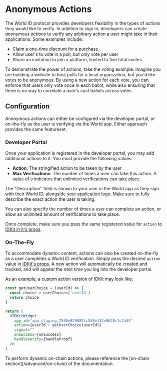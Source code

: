 # Anonymous Actions

The World ID protocol provides developers flexibility in the types of actions they would like to verify. In addition to sign in, developers can create _anonymous actions_ to verify any arbitrary action a user might take in their applications. Some examples include:

- Claim a one-time discount for a purchase
- Allow user's to vote in a poll, but only vote per user
- Share an invitation to join a platform, limited to five total invites

To demonstrate the power of actions, take the voting example. Imagine you are building a website to host polls for a local organization, but you'd like votes to be anonymous. By using a new action for each vote, you can enforce that users only vote once in each ballot, while also ensuring that there is no way to correlate a user's cast ballots across votes.

## Configuration

Anonymous actions can either be configured via the developer portal, or on-the-fly as the user is verifying via the World app. Either approach provides the same featureset.

### Developer Portal

Once your application is registered in the developer portal, you may add additional actions to it. You must provide the following values:

- **Action**: The stringified action to be taken by the user
- **Max Verifications**: The number of times a user can take this action. A value of `0` indicates that unlimited verifications can take place.

The "Description" field is shown to your user in the World app as they sign with their World ID, alongside your application logo. Make sure to fully describe the exact action the user is taking.

You can also specify the number of times a user can complete an action, or allow an unlimited amount of verifications to take place.

Once complete, make sure you pass the same registered value for `action` to [IDKit in it's props](TODO).

### On-The-Fly

To accommodate dynamic content, actions can also be created on-the-fly as a user completes a World ID verification. Simply pass the desired `action` value in [IDKit's props](TODO). A new action will automatically be created and tracked, and will appear the next time you log into the developer portal.

As an example, a custom action version of IDKit may look like:

```jsx
const getUserChoice = (userId) => {
  const choice = userChoices['userId']
  return choice
}

return (
  <IDKitWidget
    app_id="app_staging_7550e829082fc558e112e0620c1c7a59"
    action={userId + getUserChoice(userId)}
    signal=""
    onSuccess={onSuccess}
    handleVerify={handleProof}
  />
)
```

<Callout type="note">
  To perform dynamic on-chain actions, please reference the [on-chain
  section](/advanced/on-chain) of the documentation.
</Callout>
